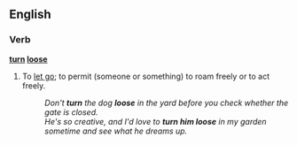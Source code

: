 ==English==

===Verb===
'''[[turn]] [[loose]]'''
#{{idiom}} To [[let go]]; to permit (someone or something) to roam freely or to act freely.
#:''Don't '''turn''' the dog '''loose''' in the yard before you check whether the gate is closed.''
#:''He's so creative, and I'd love to '''turn him loose''' in my garden sometime and see what he dreams up.''